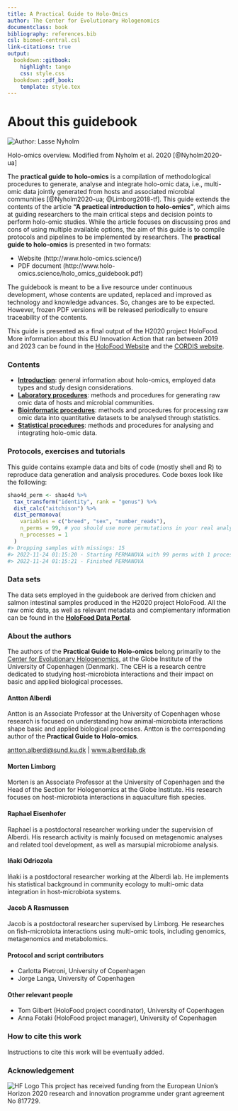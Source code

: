 ```yaml
---
title: A Practical Guide to Holo-Omics
author: The Center for Evolutionary Hologenomics
documentclass: book
bibliography: references.bib
csl: biomed-central.csl
link-citations: true
output:
  bookdown::gitbook:
    highlight: tango
    css: style.css
  bookdown::pdf_book:
    template: style.tex
---
```

# About this guidebook {- #about-this-guidebook}

![](images/holo-omics_overview_nyholm.png "Author: Lasse Nyholm")

:::: {.imagenote}
Holo-omics overview. Modified from Nyholm et al. 2020 [@Nyholm2020-ua]
:::

The **practical guide to holo-omics** is a compilation of methodological procedures to generate, analyse and integrate holo-omic data, i.e., multi-omic data jointly generated from hosts and associated microbial communities [@Nyholm2020-ua; @Limborg2018-tf]. This guide extends the contents of the article **"A practical introduction to holo-omics"**, which aims at guiding researchers to the main critical steps and decision points to perform holo-omic studies. While the article focuses on discussing pros and cons of using multiple available options, the aim of this guide is to compile protocols and pipelines to be implemented by researchers. The **practical guide to holo-omics** is presented in two formats:

* Website (http://www.holo-omics.science/)
* PDF document (http://www.holo-omics.science/holo_omics_guidebook.pdf)

The guidebook is meant to be a live resource under continuous development, whose contents are updated, replaced and improved as technology and knowledge advances. So, changes are to be expected. However, frozen PDF versions will be released periodically to ensure traceability of the contents.

:::: {.graybox}
This guide is presented as a final output of the H2020 project HoloFood. More information about this EU Innovation Action that ran between 2019 and 2023 can be found in the [HoloFood Website](http://www.holofood.eu) and the [CORDIS website](https://cordis.europa.eu/project/id/817729).  
:::

### Contents {-}

* **[Introduction](#holo-omics)**: general information about holo-omics, employed data types and study design considerations.
* **[Laboratory procedures](#about-labwork)**: methods and procedures for generating raw omic data of hosts and microbial communities.
* **[Bioinformatic procedures](#about-bioinformatics)**: methods and procedures for processing raw omic data into quantitative datasets to be analysed through statistics.
* **[Statistical procedures](#about-statistics)**: methods and procedures for analysing and integrating holo-omic data.

### Protocols, exercises and tutorials {- #protocols-exercises-tutorials}

This guide contains example data and bits of code (mostly shell and R) to reproduce data generation and analysis procedures. Code boxes look like the following:

\small
```r
shao4d_perm <- shao4d %>%
  tax_transform("identity", rank = "genus") %>%
  dist_calc("aitchison") %>%
  dist_permanova(
    variables = c("breed", "sex", "number_reads"),
    n_perms = 99, # you should use more permutations in your real analyses!
    n_processes = 1
  )
#> Dropping samples with missings: 15
#> 2022-11-24 01:15:20 - Starting PERMANOVA with 99 perms with 1 processes
#> 2022-11-24 01:15:21 - Finished PERMANOVA
```
\normalsize

### Data sets {- #datasets}

The data sets employed in the guidebook are derived from chicken and salmon intestinal samples produced in the H2020 project HoloFood. All the raw omic data, as well as relevant metadata and complementary information can be found in the **[HoloFood Data Portal](https://www.holofooddata.org)**.

### About the authors {-}

The authors of the **Practical Guide to Holo-omics** belong primarily to the [Center for Evolutionary Hologenomics](https://ceh.ku.dk/), at the Globe Institute of the University of Copenhagen (Denmark). The CEH is a research centre dedicated to studying host-microbiota interactions and their impact on basic and applied biological processes.

#### Antton Alberdi {- #antton-alberdi}
Antton is an Associate Professor at the University of Copenhagen whose research is focused on understanding how animal-microbiota interactions shape basic and applied biological processes. Antton is the corresponding author of the **Practical Guide to Holo-omics**.

:::: {.tipbox}
[antton.alberdi@sund.ku.dk](antton.alberdi@sund.ku.dk) | [www.alberdilab.dk](www.alberdilab.dk)
:::

#### Morten Limborg {- #morten-limborg}
Morten is an Associate Professor at the University of Copenhagen and the Head of the Section for Hologenomics at the Globe Institute. His research focuses on host-microbiota interactions in aquaculture fish species.

#### Raphael Eisenhofer {- #raphael-eisenhofer}
Raphael is a postdoctoral researcher working under the supervision of Alberdi. His research activity is mainly focused on metagenomic analyses and related tool development, as well as marsupial microbiome analysis.

#### Iñaki Odriozola {- #inaki-odriozola}
Iñaki is a postdoctoral researcher working at the Alberdi lab. He implements his statistical background in community ecology to multi-omic data integration in host-microbiota systems.

#### Jacob A Rasmussen {- #jacob-rasmussen}
Jacob is a postdoctoral researcher supervised by Limborg. He researches on fish-microbiota interactions using multi-omic tools, including genomics, metagenomics and metabolomics.

#### Protocol and script contributors {-}

* Carlotta Pietroni, University of Copenhagen
* Jorge Langa, University of Copenhagen

#### Other relevant people {-}

* Tom Gilbert (HoloFood project coordinator), University of Copenhagen
* Anna Fotaki (HoloFood project manager), University of Copenhagen

### How to cite this work {-}
Instructions to cite this work will be eventually added.

### Acknowledgement {-}
![HF Logo](images/holofood_logo_large.png)
This project has received funding from the European Union's Horizon 2020 research and innovation programme under grant agreement No 817729.
